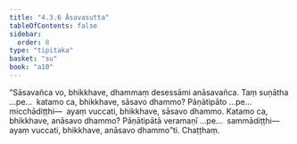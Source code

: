 ```yaml
---
title: "4.3.6 Āsavasutta"
tableOfContents: false
sidebar:
  order: 8
type: "tipitaka"
basket: "su"
book: "a10"
---
```



<DynamicBreadcrumb />

<Division number="183" book="a10" bookNo="17" page="483">

<Paragraph number="1336" book="a10">
“Sāsavañca vo, bhikkhave, dhammaṃ desessāmi anāsavañca. Taṃ suṇātha …pe…  katamo ca, bhikkhave, sāsavo dhammo? Pāṇātipāto …pe…  micchādiṭṭhi—  ayaṃ vuccati, bhikkhave, sāsavo dhammo.
</Paragraph>

<Paragraph number="1337" book="a10">
Katamo ca, bhikkhave, anāsavo dhammo? Pāṇātipātā veramaṇī …pe…  sammādiṭṭhi—  ayaṃ vuccati, bhikkhave, anāsavo dhammo”ti.

</Paragraph>
</Division>

<Paragraph number="1338" type="center" book="a10">
Chaṭṭhaṃ.
</Paragraph>